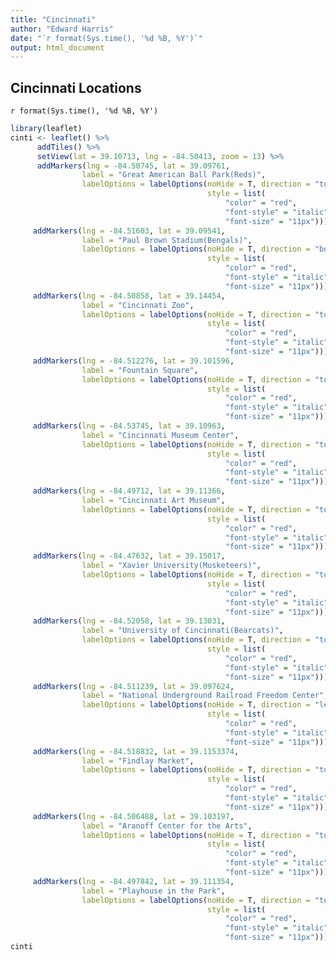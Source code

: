 ```yaml
---
title: "Cincinnati"
author: "Edward Harris"
date: "`r format(Sys.time(), '%d %B, %Y')`"
output: html_document
---
```


## Cincinnati Locations
`r format(Sys.time(), '%d %B, %Y')`
```r
library(leaflet)
cinti <- leaflet() %>%
      addTiles() %>%
      setView(lat = 39.10713, lng = -84.50413, zoom = 13) %>%
      addMarkers(lng = -84.50745, lat = 39.09761,
                label = "Great American Ball Park(Reds)",
                labelOptions = labelOptions(noHide = T, direction = "top",
                                            style = list(
                                                "color" = "red",
                                                "font-style" = "italic",
                                                "font-size" = "11px"))) %>%
     addMarkers(lng = -84.51603, lat = 39.09541,
                label = "Paul Brown Stadium(Bengals)",
                labelOptions = labelOptions(noHide = T, direction = "bottom",
                                            style = list(
                                                "color" = "red",
                                                "font-style" = "italic",
                                                "font-size" = "11px"))) %>%
     addMarkers(lng = -84.50858, lat = 39.14454,
                label = "Cincinnati Zoo",
                labelOptions = labelOptions(noHide = T, direction = "top",
                                            style = list(
                                                "color" = "red",
                                                "font-style" = "italic",
                                                "font-size" = "11px"))) %>%
     addMarkers(lng = -84.512276, lat = 39.101596,
                label = "Fountain Square",
                labelOptions = labelOptions(noHide = T, direction = "top",
                                            style = list(
                                                "color" = "red",
                                                "font-style" = "italic",
                                                "font-size" = "11px"))) %>%
     addMarkers(lng = -84.53745, lat = 39.10963,
                label = "Cincinnati Museum Center",
                labelOptions = labelOptions(noHide = T, direction = "top",
                                            style = list(
                                                "color" = "red",
                                                "font-style" = "italic",
                                                "font-size" = "11px"))) %>%
     addMarkers(lng = -84.49712, lat = 39.11366,
                label = "Cincinnati Art Museum",
                labelOptions = labelOptions(noHide = T, direction = "top",
                                            style = list(
                                                "color" = "red",
                                                "font-style" = "italic",
                                                "font-size" = "11px"))) %>%
     addMarkers(lng = -84.47632, lat = 39.15017,
                label = "Xavier University(Musketeers)",
                labelOptions = labelOptions(noHide = T, direction = "top",
                                            style = list(
                                                "color" = "red",
                                                "font-style" = "italic",
                                                "font-size" = "11px"))) %>%
     addMarkers(lng = -84.52058, lat = 39.13031,
                label = "University of Cincinnati(Bearcats)",
                labelOptions = labelOptions(noHide = T, direction = "top",
                                            style = list(
                                                "color" = "red",
                                                "font-style" = "italic",
                                                "font-size" = "11px"))) %>%
     addMarkers(lng = -84.511239, lat = 39.097624,
                label = "National Underground Railroad Freedom Center",
                labelOptions = labelOptions(noHide = T, direction = "left",
                                            style = list(
                                                "color" = "red",
                                                "font-style" = "italic",
                                                "font-size" = "11px"))) %>%
     addMarkers(lng = -84.518832, lat = 39.1153374,
                label = "Findlay Market",
                labelOptions = labelOptions(noHide = T, direction = "top",
                                            style = list(
                                                "color" = "red",
                                                "font-style" = "italic",
                                                "font-size" = "11px"))) %>%
     addMarkers(lng = -84.506488, lat = 39.103197,
                label = "Aranoff Center for the Arts",
                labelOptions = labelOptions(noHide = T, direction = "top",
                                            style = list(
                                                "color" = "red",
                                                "font-style" = "italic",
                                                "font-size" = "11px"))) %>%
     addMarkers(lng = -84.497842, lat = 39.111354,
                label = "Playhouse in the Park",
                labelOptions = labelOptions(noHide = T, direction = "top",
                                            style = list(
                                                "color" = "red",
                                                "font-style" = "italic",
                                                "font-size" = "11px")))
cinti
```
